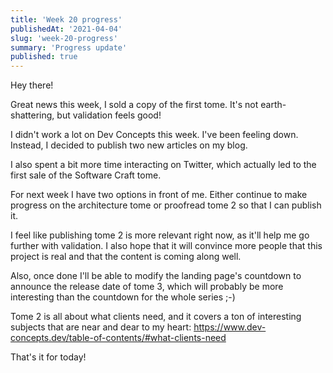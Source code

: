 ```yaml
---
title: 'Week 20 progress'
publishedAt: '2021-04-04'
slug: 'week-20-progress'
summary: 'Progress update'
published: true
---
```


Hey there!

Great news this week, I sold a copy of the first tome. It's not earth-shattering, but validation feels good!

I didn't work a lot on Dev Concepts this week. I've been feeling down. Instead, I decided to publish two new articles on my blog.

I also spent a bit more time interacting on Twitter, which actually led to the first sale of the Software Craft tome.

For next week I have two options in front of me. Either continue to make progress on the architecture tome or proofread tome 2 so that I can publish it.

I feel like publishing tome 2 is more relevant right now, as it'll help me go further with validation. I also hope that it will convince more people that this project is real and that the content is coming along well.

Also, once done I'll be able to modify the landing page's countdown to announce the release date of tome 3, which will probably be more interesting than the countdown for the whole series ;-)

Tome 2 is all about what clients need, and it covers a ton of interesting subjects that are near and dear to my heart: https://www.dev-concepts.dev/table-of-contents/#what-clients-need

That's it for today!

<BlogPostSignature />
